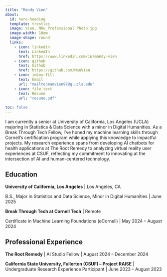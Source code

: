 ```yaml
---
title: "Mandy Vien"
about:
  id: hero-heading
  template: trestles
  image: Vien, Nhu_Professional Photo.jpg
  image-width: 10em
  image-shape: round
  links: 
    - icon: linkedin
      text: LinkedIn
      href: https://www.linkedin.com/in/mandy-vien
    - icon: github
      text: Github
      href: https://github.com/ManVien
    - icon: inbox-fill
      text: Email
      url: "mailto:manvien97@g.ucla.edu"
    - icon: file-text
      text: Resume
      url: "resume.pdf"
     
toc: false
---
```


:::{#hero-heading}

I am currently a senior at University of California, Los Angeles (UCLA) majoring in Statistics & Data Science with a minor in Digital Humanities. As a Break Through Tech Fellow, I've honed my machine learning skills through Cornell's certification program while applying this knowledge to impactful projects. My research experience spans from developing AI chatbots for health applications at The Root Remedy to analyzing virtual reality user experiences at CSUF, reflecting my commitment to innovating at the intersection of AI and human-centered technology.

## Education

**University of California, Los Angeles** | Los Angeles, CA  

B.S., Major in Statistics and Data Science, Minor in Digital Humanities | June 2025

**Break Through Tech at Cornell Tech** | Remote  

Certificate in Machine Learning Foundations (eCornell) | May 2024 – August 2024

## Professional Experience

**The Root Remedy** | AI Studio Fellow | August 2024 – December 2024 

**California State University, Fullerton (CSUF) – Project RAISE** | Undergraduate Research Experience Participant | June 2023 – August 2023

:::